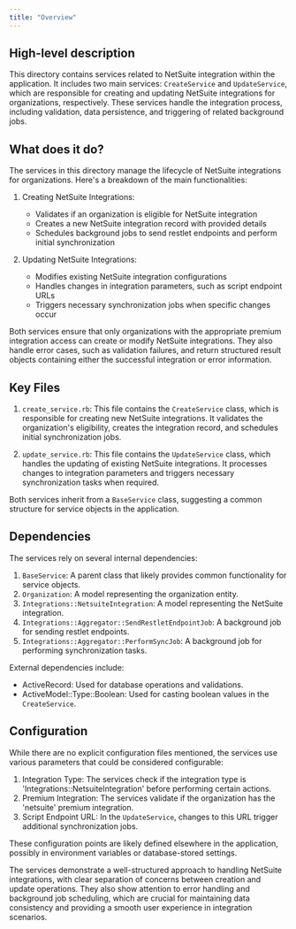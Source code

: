```yaml
---
title: "Overview"
---
```


## High-level description
This directory contains services related to NetSuite integration within the application. It includes two main services: `CreateService` and `UpdateService`, which are responsible for creating and updating NetSuite integrations for organizations, respectively. These services handle the integration process, including validation, data persistence, and triggering of related background jobs.

## What does it do?
The services in this directory manage the lifecycle of NetSuite integrations for organizations. Here's a breakdown of the main functionalities:

1. Creating NetSuite Integrations:
   - Validates if an organization is eligible for NetSuite integration
   - Creates a new NetSuite integration record with provided details
   - Schedules background jobs to send restlet endpoints and perform initial synchronization

2. Updating NetSuite Integrations:
   - Modifies existing NetSuite integration configurations
   - Handles changes in integration parameters, such as script endpoint URLs
   - Triggers necessary synchronization jobs when specific changes occur

Both services ensure that only organizations with the appropriate premium integration access can create or modify NetSuite integrations. They also handle error cases, such as validation failures, and return structured result objects containing either the successful integration or error information.

## Key Files

1. `create_service.rb`:
   This file contains the `CreateService` class, which is responsible for creating new NetSuite integrations. It validates the organization's eligibility, creates the integration record, and schedules initial synchronization jobs.

2. `update_service.rb`:
   This file contains the `UpdateService` class, which handles the updating of existing NetSuite integrations. It processes changes to integration parameters and triggers necessary synchronization tasks when required.

Both services inherit from a `BaseService` class, suggesting a common structure for service objects in the application.

## Dependencies
The services rely on several internal dependencies:

1. `BaseService`: A parent class that likely provides common functionality for service objects.
2. `Organization`: A model representing the organization entity.
3. `Integrations::NetsuiteIntegration`: A model representing the NetSuite integration.
4. `Integrations::Aggregator::SendRestletEndpointJob`: A background job for sending restlet endpoints.
5. `Integrations::Aggregator::PerformSyncJob`: A background job for performing synchronization tasks.

External dependencies include:
- ActiveRecord: Used for database operations and validations.
- ActiveModel::Type::Boolean: Used for casting boolean values in the `CreateService`.

## Configuration
While there are no explicit configuration files mentioned, the services use various parameters that could be considered configurable:

1. Integration Type: The services check if the integration type is 'Integrations::NetsuiteIntegration' before performing certain actions.
2. Premium Integration: The services validate if the organization has the 'netsuite' premium integration.
3. Script Endpoint URL: In the `UpdateService`, changes to this URL trigger additional synchronization jobs.

These configuration points are likely defined elsewhere in the application, possibly in environment variables or database-stored settings.

The services demonstrate a well-structured approach to handling NetSuite integrations, with clear separation of concerns between creation and update operations. They also show attention to error handling and background job scheduling, which are crucial for maintaining data consistency and providing a smooth user experience in integration scenarios.